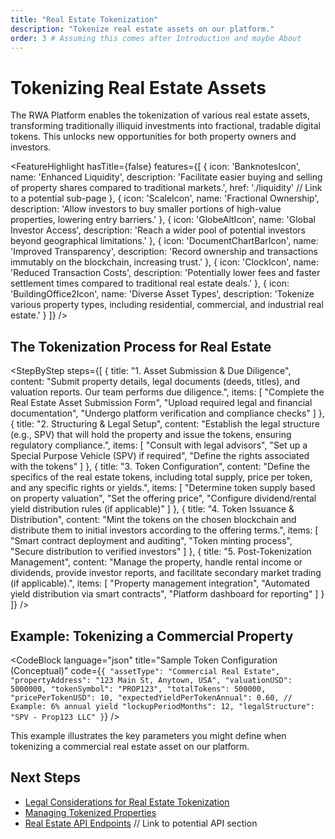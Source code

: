```yaml
---
title: "Real Estate Tokenization"
description: "Tokenize real estate assets on our platform."
order: 3 # Assuming this comes after Introduction and maybe About
---
```



# Tokenizing Real Estate Assets

The RWA Platform enables the tokenization of various real estate assets, transforming traditionally illiquid investments into fractional, tradable digital tokens. This unlocks new opportunities for both property owners and investors.

<FeatureHighlight
  hasTitle={false}
  features={[
    {
      icon: 'BanknotesIcon',
      name: 'Enhanced Liquidity',
      description: 'Facilitate easier buying and selling of property shares compared to traditional markets.',
      href: './liquidity' // Link to a potential sub-page
    },
    {
      icon: 'ScaleIcon',
      name: 'Fractional Ownership',
      description: 'Allow investors to buy smaller portions of high-value properties, lowering entry barriers.'
    },
    {
      icon: 'GlobeAltIcon',
      name: 'Global Investor Access',
      description: 'Reach a wider pool of potential investors beyond geographical limitations.'
    },
    {
      icon: 'DocumentChartBarIcon',
      name: 'Improved Transparency',
      description: 'Record ownership and transactions immutably on the blockchain, increasing trust.'
    },
    {
      icon: 'ClockIcon',
      name: 'Reduced Transaction Costs',
      description: 'Potentially lower fees and faster settlement times compared to traditional real estate deals.'
    },
    {
      icon: 'BuildingOffice2Icon',
      name: 'Diverse Asset Types',
      description: 'Tokenize various property types, including residential, commercial, and industrial real estate.'
    }
  ]}
/>

## The Tokenization Process for Real Estate

<StepByStep steps={[
  {
    title: "1. Asset Submission & Due Diligence",
    content: "Submit property details, legal documents (deeds, titles), and valuation reports. Our team performs due diligence.",
    items: [
      "Complete the Real Estate Asset Submission Form",
      "Upload required legal and financial documentation",
      "Undergo platform verification and compliance checks"
    ]
  },
  {
    title: "2. Structuring & Legal Setup",
    content: "Establish the legal structure (e.g., SPV) that will hold the property and issue the tokens, ensuring regulatory compliance.",
    items: [
      "Consult with legal advisors",
      "Set up a Special Purpose Vehicle (SPV) if required",
      "Define the rights associated with the tokens"
    ]
  },
  {
    title: "3. Token Configuration",
    content: "Define the specifics of the real estate tokens, including total supply, price per token, and any specific rights or yields.",
    items: [
      "Determine token supply based on property valuation",
      "Set the offering price",
      "Configure dividend/rental yield distribution rules (if applicable)"
    ]
  },
  {
    title: "4. Token Issuance & Distribution",
    content: "Mint the tokens on the chosen blockchain and distribute them to initial investors according to the offering terms.",
    items: [
      "Smart contract deployment and auditing",
      "Token minting process",
      "Secure distribution to verified investors"
    ]
  },
  {
    title: "5. Post-Tokenization Management",
    content: "Manage the property, handle rental income or dividends, provide investor reports, and facilitate secondary market trading (if applicable).",
    items: [
      "Property management integration",
      "Automated yield distribution via smart contracts",
      "Platform dashboard for reporting"
    ]
  }
]} />

## Example: Tokenizing a Commercial Property

<CodeBlock
  language="json"
  title="Sample Token Configuration (Conceptual)"
  code={`{
  "assetType": "Commercial Real Estate",
  "propertyAddress": "123 Main St, Anytown, USA",
  "valuationUSD": 5000000,
  "tokenSymbol": "PROP123",
  "totalTokens": 500000,
  "pricePerTokenUSD": 10,
  "expectedYieldPerTokenAnnual": 0.60, // Example: 6% annual yield
  "lockupPeriodMonths": 12,
  "legalStructure": "SPV - Prop123 LLC"
}`}
/>

This example illustrates the key parameters you might define when tokenizing a commercial real estate asset on our platform.

## Next Steps

*   [Legal Considerations for Real Estate Tokenization](./legal)
*   [Managing Tokenized Properties](./management)
*   [Real Estate API Endpoints](../api/real-estate) // Link to potential API section
